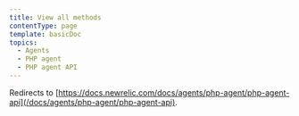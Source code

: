 ```yaml
---
title: View all methods
contentType: page
template: basicDoc
topics:
  - Agents
  - PHP agent
  - PHP agent API
---
```


Redirects to [https://docs.newrelic.com/docs/agents/php-agent/php-agent-api](/docs/agents/php-agent/php-agent-api).
